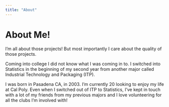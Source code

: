 ```yaml
---
title: "About"
---
```


# About Me!

I'm all about those projects! But most importantly I care about the quality of those projects.

Coming into college I did not know what I was coming in to. I switched into Statistics in the beginning of my second year from another major called Industrial Technology and Packaging (ITP).

I was born in Pasadena CA, in 2003. I'm currently 20 looking to enjoy my life at Cal Poly. Even when I switched out of ITP to Statistics, I've kept in touch with a lot of my friends from my previous majors and I love volunteering for all the clubs I'm involved with!
